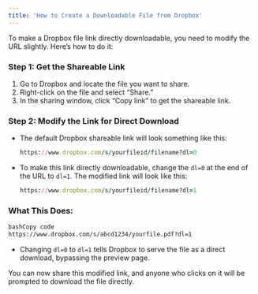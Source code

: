 ```yaml
---
title: 'How to Create a Downloadable File from Dropbox'
---
```


To make a Dropbox file link directly downloadable, you need to modify the URL slightly. Here’s how to do it:

### Step 1: Get the Shareable Link

1. Go to Dropbox and locate the file you want to share.
2. Right-click on the file and select “Share.”
3. In the sharing window, click “Copy link” to get the shareable link.

### Step 2: Modify the Link for Direct Download

- The default Dropbox shareable link will look something like this:

  ```ruby
  https://www.dropbox.com/s/yourfileid/filename?dl=0

  ```

- To make this link directly downloadable, change the `dl=0` at the end of the URL to `dl=1`. The modified link will
  look like this:
  ```ruby
  https://www.dropbox.com/s/yourfileid/filename?dl=1
  ```

### What This Does:

```bash
bashCopy code
https://www.dropbox.com/s/abcd1234/yourfile.pdf?dl=1

```

- Changing `dl=0` to `dl=1` tells Dropbox to serve the file as a direct download, bypassing the preview page.

You can now share this modified link, and anyone who clicks on it will be prompted to download the file directly.

